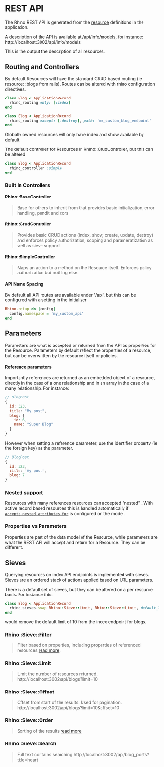 # REST API

The Rhino REST API is generated from the [resource](../resources) definitions in the application.

A description of the API is available at /api/info/models, for instance:
http://localhost:3002/api/info/models

This is the output the description of all resources.

## Routing and Controllers

By default Resources will have the standard CRUD based routing (ie resource: :blogs from rails). Routes can be altered with rhino configuration directives.

```ruby
class Blog < ApplicationRecord
  rhino_routing only: [:index]
end
```

```ruby
class Blog < ApplicationRecord
  rhino_routing except: [:destroy], path: 'my_custom_blog_endpoint'
end
```

Globally owned resources will only have index and show available by default

The default controller for Resources in Rhino::CrudController, but this can be altered

```ruby
class Blog < ApplicationRecord
  rhino_controller :simple
end
```

### Built In Controllers

#### Rhino::BaseController

> Base for others to inherit from that provides basic initialization, error handling, pundit and cors

#### Rhino::CrudController

> Provides basic CRUD actions (index, show, create, update, destroy) and enforces policy authorization, scoping and parameratization as well as sieve support

#### Rhino::SimpleController

> Maps an action to a method on the Resource itself. Enforces policy authorization but nothing else.

#### API Name Spacing

By default all API routes are available under '/api', but this can be configured with a setting in the initializer

```ruby
Rhino.setup do |config|
  config.namespace = 'my_custom_api'
end
```

## Parameters

Parameters are what is accepted or returned from the API as properties for the Resource. Parameters by default reflect the properties of a resource, but can be overwritten by the resource itself or policies.

#### Reference parameters

Importantly references are returned as an embedded object of a resource, directly in the case of a one relationship and in an array in the case of a many relationship. For instance:

```javascript
// BlogPost
{
  id: 323,
  title: "My post",
  blog: {
    id: 6,
    name: "Super Blog"
  }
}
```

However when setting a reference parameter, use the identifier property (ie the foreign key) as the parameter.

```javascript
// BlogPost
{
  id: 323,
  title: "My post",
  blog: 7
}
```

### Nested support

Resources with many references resources can accepted "nested" . With active record based resources this is handled automatically if [`accepts_nested_attributes_for`](https://api.rubyonrails.org/classes/ActiveRecord/NestedAttributes/ClassMethods.html) is configured on the model.

### Properties vs Parameters

Properties are part of the data model of the Resource, while parameters are what the REST API will accept and return for a Resource. They can be different.

## Sieves

Querying resources on index API endpoints is implemented with sieves. Sieves are an ordered stack of actions applied based on URL parameters.

There is a default set of sieves, but they can be altered on a per resource basis. For instance this:

```ruby
class Blog < ApplicationRecord
  rhino_sieves.swap Rhino::Sieve::Limit, Rhino::Sieve::Limit, default_limit: nil
end
```

would remove the default limit of 10 from the index endpoint for blogs.

### Rhino::Sieve::Filter

> Filter based on properties, including properties of referenced resources [read more](./filtering).

### Rhino::Sieve::Limit

> Limit the number of resources returned.
> http://localhost:3002/api/blogs?limit=10

### Rhino::Sieve::Offset

> Offset from start of the results. Used for pagination.
> http://localhost:3002/api/blogs?limit=10&offset=10

### Rhino::Sieve::Order

> Sorting of the results [read more](./sorting).

### Rhino::Sieve::Search

> Full text contains searching
> http://localhost:3002/api/blog_posts?title=heart
